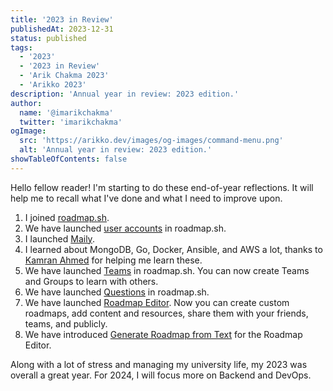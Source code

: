 ```yaml
---
title: '2023 in Review'
publishedAt: 2023-12-31
status: published
tags:
  - '2023'
  - '2023 in Review'
  - 'Arik Chakma 2023'
  - 'Arikko 2023'
description: 'Annual year in review: 2023 edition.'
author:
  name: '@imarikchakma'
  twitter: 'imarikchakma'
ogImage:
  src: 'https://arikko.dev/images/og-images/command-menu.png'
  alt: 'Annual year in review: 2023 edition.'
showTableOfContents: false
---
```


Hello fellow reader! I'm starting to do these end-of-year reflections. It will help me to recall what I've done and what I need to improve upon.

1. I joined [roadmap.sh](https://roadmap.sh).
2. We have launched [user accounts](https://twitter.com/kamrify/status/1647012578260819968) in roadmap.sh.
3. I launched [Maily](https://maily.to).
4. I learned about MongoDB, Go, Docker, Ansible, and AWS a lot, thanks to [Kamran Ahmed](https://twitter.com/kamrify) for helping me learn these.
5. We have launched [Teams](https://twitter.com/kamrify/status/1686074017671757832) in roadmap.sh. You can now create Teams and Groups to learn with others.
6. We have launched [Questions](https://twitter.com/kamrify/status/1705308902131155370) in roadmap.sh.
7. We have launched [Roadmap Editor](https://twitter.com/kamrify/status/1708293162693767426). Now you can create custom roadmaps, add content and resources, share them with your friends, teams, and publicly.
8. We have introduced [Generate Roadmap from Text](https://twitter.com/kamrify/status/1718242012179075324) for the Roadmap Editor.

Along with a lot of stress and managing my university life, my 2023 was overall a great year. For 2024, I will focus more on Backend and DevOps.
